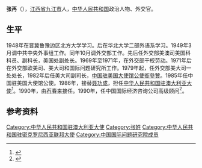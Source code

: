 '''张再'''（{{bd|1928年||2016年}}），[[江西省|江西省]][[九江市|九江市]]人，[[中华人民共和国|中华人民共和国]]政治人物、外交官。

== 生平 ==
1948年在晋冀鲁豫边区北方大学学习。后在华北大学二部外语系学习。1949年3月调中共中央外事组工作。同年10月调外交部工作。先后任外交部美澳司美国科科员、副科长，美国处副处长。1969年至1971年，在外交部干校劳动。1971年后在外交部欧美司、美大司和国际问题研究所工作。1979年起，任外交部美大司一处处长，1982年后任美大司副司长，[[中国驻美国大使馆|中国驻美国大使馆]][[公使銜參贊|公使銜參贊]]。1985年任中国驻美国大使馆公使。1986年，接替[[聂功成|聂功成]]，担任[[中国驻澳大利亚大使列表|中华人民共和国驻澳大利亚大使]]<ref>{{cite web|author=中华人民共和国外交部|title=中国驻澳大利亚历任大使|url=http://www.mfa.gov.cn/chn/pds/ziliao/wjrw/2167/2173/t9266.htm|publisher=中华人民共和国外交部|accessdate=2012-03-09}}</ref>。1990年，由[[石春来|石春来]]接任。1990年，任中国国际经济咨询公司高级顾问<ref>{{cite book|editor=沈建，沈力|title=五星红旗下的大使们|date=1993年8月|publisher=南京：江苏人民出版社|isbn=7-214-01138-7|pages=306|accessdate=2016-09-08}}</ref>。

== 参考资料 ==
{{reflist}}
{{start box}}
{{s-dip}}
{{succession box|[[聂功成|聂功成]]|[[石春来|石春来]]|[[中国驻澳大利亚大使列表|中华人民共和国驻澳大利亚大使]]<br /><small>首任兼駐[[中國駐密克羅尼西亞聯邦大使列表|密克羅尼西亞聯邦]]</small>|1986年11月－1990年8月}}
{{end box}}
{{中国政治人物小作品}}

[[Category:中华人民共和国驻澳大利亚大使|Category:中华人民共和国驻澳大利亚大使]]
[[Category:张姓|Category:张姓]]
[[Category:中华人民共和国驻密克罗尼西亚联邦大使|Category:中华人民共和国驻密克罗尼西亚联邦大使]]
[[Category:中国国际问题研究院成员|Category:中国国际问题研究院成员]]